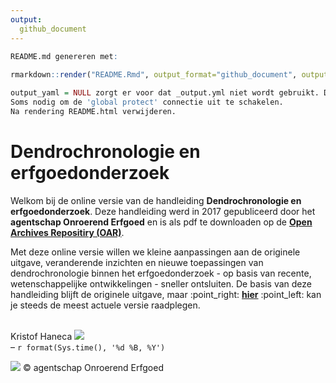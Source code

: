 ```yaml
---
output: 
  github_document
---
```


```r
README.md genereren met:
     
rmarkdown::render("README.Rmd", output_format="github_document", output_yaml = NULL)

output_yaml = NULL zorgt er voor dat _output.yml niet wordt gebruikt. Deze laatste is op maat van Bookdown.
Soms nodig om de 'global protect' connectie uit te schakelen.
Na rendering README.html verwijderen.
```


# Dendrochronologie en erfgoedonderzoek

Welkom bij de online versie van de handleiding **Dendrochronologie en erfgoedonderzoek**. Deze handleiding werd in 2017 gepubliceerd door het **agentschap Onroerend Erfgoed** en is als pdf te downloaden op de [__Open Archives Repositiry (OAR)__](https://doi.org/10.55465/WRTE1679).

Met deze online versie willen we kleine aanpassingen aan de originele uitgave, veranderende inzichten en nieuwe toepassingen van dendrochronologie binnen het erfgoedonderzoek - op basis van recente, wetenschappelijke ontwikkelingen - sneller ontsluiten. De basis van deze handleiding blijft de originele uitgave, maar :point_right: [**hier**](https://publicaties.onroerenderfgoed.be/HAOE-16-Dendrochronologie/) :point_left: kan je steeds de meest actuele versie raadplegen.


 <br/>
Kristof Haneca [![](https://orcid.org/sites/default/files/images/orcid_16x16.png)](https://orcid.org/0000-0002-7719-8305) <br/>
 -- `r format(Sys.time(), '%d %B, %Y')`<br/>

 
 ![](./figuren/cover.jpg)
 &copy; agentschap Onroerend Erfgoed
